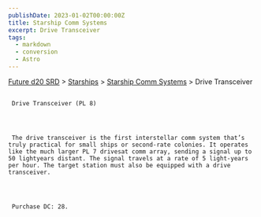 ```yaml
---
publishDate: 2023-01-02T00:00:00Z
title: Starship Comm Systems
excerpt: Drive Transceiver
tags:
  - markdown
  - conversion
  - Astro
---
```







[Future d20 SRD](/#futureD20)
     > [Starships](future-d20-srd-starships-index)
     > [Starship Comm Systems](future-d20-srd-starships-starship-comm-systems-index)
     > Drive Transceiver
    





## 
     Drive Transceiver (PL 8)
    



     The drive transceiver is the first interstellar comm system that’s truly practical for small ships or second-rate colonies. It operates like the much larger PL 7 drivesat comm array, sending a signal up to 50 lightyears distant. The signal travels at a rate of 5 light-years per hour. The target station must also be equipped with a drive transceiver.
    



     Purchase DC: 28.
    




